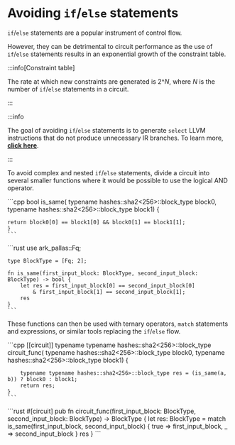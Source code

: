 
# Avoiding `if`/`else` statements

`if`/`else` statements are a popular instrument of control flow. 

However, they can be detrimental to circuit performance as the use of `if`/`else` statements results in an exponential growth of the constraint table.

:::info[Constraint table]

The rate at which new constraints are generated is 2^*N*, where *N* is the number of `if`/`else` statements in a circuit. 

:::

:::info

The goal of avoiding `if`/`else` statements is to generate `select` LLVM instructions that do not produce unnecessary IR branches. To learn more, [**click here**](https://llvm.org/docs/LangRef.html#select-instruction).

:::

To avoid complex and nested `if`/`else` statements, divide a circuit into several smaller functions where it would be possible to use the logical AND operator.

<Tabs groupId='language'>
  <TabItem value='cpp' label='C++'>
    ```cpp
    bool is_same(
      typename hashes::sha2<256>::block_type block0,
      typename hashes::sha2<256>::block_type block1) {

    return block0[0] == block1[0] && block0[1] == block1[1];
    }
    ```
  </TabItem>
  <TabItem value='rust' label='Rust'>
    ```rust
    use ark_pallas::Fq;

    type BlockType = [Fq; 2];

    fn is_same(first_input_block: BlockType, second_input_block: BlockType) -> bool {
        let res = first_input_block[0] == second_input_block[0]
            & first_input_block[1] == second_input_block[1];
        res
    }
    ```
  </TabItem>
</Tabs>

These functions can then be used with ternary operators, `match` statements and expressions, or similar tools replacing the `if`/`else` flow.

<Tabs groupId='language'>
  <TabItem value='cpp' label='C++'>
    ```cpp
    [[circuit]] typename typename hashes::sha2<256>::block_type circuit_func(
        typename hashes::sha2<256>::block_type block0,
        typename hashes::sha2<256>::block_type block1) {
        
        typename typename hashes::sha2<256>::block_type res = (is_same(a, b)) ? block0 : block1;
        return res;
    }
    ```
  </TabItem>
  <TabItem value='rust' label='Rust'>
    ```rust
    #[circuit]
    pub fn circuit_func(first_input_block: BlockType, second_input_block: BlockType) -> BlockType {
      let res: BlockType = match is_same(first_input_block, second_input_block) {
        true => first_input_block,
        _ => second_input_block
      }
      res
    }
    ```
  </TabItem>
</Tabs>





